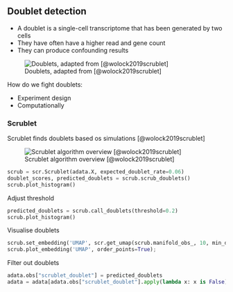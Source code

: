 ## Doublet detection

- A doublet is a single-cell transcriptome that has been generated by two cells
- They have often have a higher read and gene count
- They can produce confounding results

![Doublets, adapted from [@wolock2019scrublet]](figures/doublets_scubletpaper.png)

How do we fight doublets:

- Experiment design
- Computationally

### Scrublet

Scrublet finds doublets based os simulations [@wolock2019scrublet]

![Scrublet algorithm overview [@wolock2019scrublet]](figures/scrublet.png)

```python
scrub = scr.Scrublet(adata.X, expected_doublet_rate=0.06)
doublet_scores, predicted_doublets = scrub.scrub_doublets()
scrub.plot_histogram()
```

Adjust threshold

```python
predicted_doublets = scrub.call_doublets(threshold=0.2)
scrub.plot_histogram()
```

Visualise doublets

```python
scrub.set_embedding('UMAP', scr.get_umap(scrub.manifold_obs_, 10, min_dist=0.3))
scrub.plot_embedding('UMAP', order_points=True);
```

Filter out doublets

```python
adata.obs["scrublet_doublet"] = predicted_doublets
adata = adata[adata.obs["scrublet_doublet"].apply(lambda x: x is False)]
```
